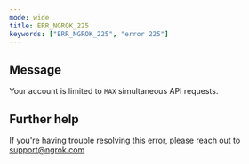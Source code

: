 ```yaml
---
mode: wide
title: ERR_NGROK_225
keywords: ["ERR_NGROK_225", "error 225"]
---
```


## Message

Your account is limited to `MAX` simultaneous API requests.

## Further help

If you're having trouble resolving this error, please reach out to [support@ngrok.com](mailto:support@ngrok.com?subject=Help%20with%20ERR_NGROK_225)
